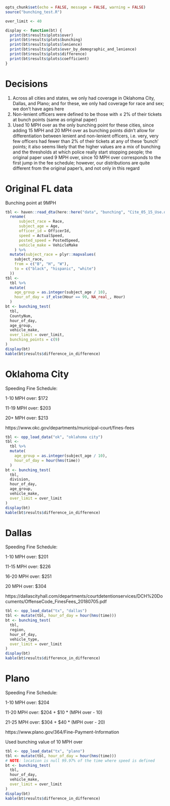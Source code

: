 ```r
opts_chunk$set(echo = FALSE, message = FALSE, warning = FALSE)
source("bunching_test.R")

over_limit <- 40

display <- function(bt) {
  print(bt$results$plots$over)
  print(bt$results$plots$bunching)
  print(bt$results$plots$lenience)
  print(bt$results$plots$over_by_demographic_and_lenience)
  print(bt$results$plots$difference)
  print(bt$results$plots$coefficient)
}
```

# Decisions

1. Across all cities and states, we only had coverage in Oklahoma City, Dallas,
and Plano; and for these, we only had coverage for race and sex; we don't have
ages here
2. Non-lenient officers were defined to be those with $\le$ 2% of their
tickets at bunch points (same as original paper)
3. Used 10 MPH over as the only bunching point for these cities, since adding
15 MPH and 20 MPH over as bunching points didn't allow for differentiation
between lenient and non-lenient officers, i.e. very, very few officers had
fewer than 2% of their tickets at any of these 'bunch' points; it also seems
likely that the higher values are a mix of bunching and the thresholds at which
police really start stopping people; the original paper used 9 MPH over, since
10 MPH over corresponds to the first jump in the fee schedule; however, our
distributions are quite different from the original paper's, and not only in
this regard

\newpage

# Original FL data

Bunching point at 9MPH

```r
tbl <- haven::read_dta(here::here("data", "bunching", "Cite_05_15_Use.dta")) %>% 
  rename(
      subject_race = Race,
      subject_age = Age,
      officer_id = OfficerId, 
      speed = ActualSpeed, 
      posted_speed = PostedSpeed,
      vehicle_make = VehicleMake
    ) %>% 
  mutate(subject_race = plyr::mapvalues(
    subject_race, 
    from = c("B", "H", "W"), 
    to = c("black", "hispanic", "white")
  ))
tbl <-
  tbl %>%
  mutate(
    age_group = as.integer(subject_age / 10),
    hour_of_day = if_else(Hour == 99, NA_real_, Hour)
  )
bt <- bunching_test(
  tbl,
  CountyNum,
  hour_of_day,
  age_group,
  vehicle_make,
  over_limit = over_limit,
  bunching_points = c(9)
)
display(bt)
kable(bt$results$difference_in_difference)
```


\newpage

# Oklahoma City

Speeding Fine Schedule: 

1-10 MPH over: \$172 

11-19 MPH over: \$203 

20+ MPH over: \$213 

https://www.okc.gov/departments/municipal-court/fines-fees 

```r
tbl <- opp_load_data("ok", "oklahoma city")
tbl <-
  tbl %>%
  mutate(
    age_group = as.integer(subject_age / 10),
    hour_of_day = hour(hms(time))
  )
bt <- bunching_test(
  tbl,
  division,
  hour_of_day,
  age_group,
  vehicle_make,
  over_limit = over_limit
)
display(bt)
kable(bt$results$difference_in_difference)
```

\newpage

# Dallas

Speeding Fine Schedule: 

1-10 MPH over: \$201 

11-15 MPH over: \$226 

16-20 MPH over: \$251 

20 MPH over: \$304 

https://dallascityhall.com/departments/courtdetentionservices/DCH%20Documents/OffenseCode_FinesFees_20180705.pdf 

```r
tbl <- opp_load_data("tx", "dallas")
tbl <- mutate(tbl, hour_of_day = hour(hms(time)))
bt <- bunching_test(
  tbl,
  region,
  hour_of_day,
  vehicle_type,
  over_limit = over_limit
)
display(bt)
kable(bt$results$difference_in_difference)
```

\newpage

# Plano

Speeding Fine Schedule: 

1-10 MPH over: \$204 

11-20 MPH over: \$204 + \$10 * (MPH over - 10) 

21-25 MPH over: \$304 + \$40 * (MPH over - 20) 

https://www.plano.gov/364/Fine-Payment-Information 

Used bunching value of 10 MPH over 

```r
tbl <- opp_load_data("tx", "plano")
tbl <- mutate(tbl, hour_of_day = hour(hms(time)))
# NOTE: location is null 99.97% of the time where speed is defined
bt <- bunching_test(
  tbl,
  hour_of_day,
  vehicle_make,
  over_limit = over_limit
)
display(bt)
kable(bt$results$difference_in_difference)
```
